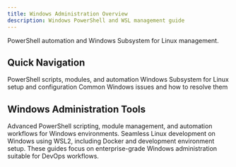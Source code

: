 ```yaml
---
title: Windows Administration Overview
description: Windows PowerShell and WSL management guide
---
```


<Card title="Windows Infrastructure" icon="windows">
  PowerShell automation and Windows Subsystem for Linux management.
</Card>

## Quick Navigation

<CardGroup cols={2}>
  <Card title="PowerShell" href="/infrastructure/windows/powershell" icon="terminal">
    PowerShell scripts, modules, and automation
  </Card>
  <Card title="WSL" href="/infrastructure/windows/wsl" icon="ubuntu">
    Windows Subsystem for Linux setup and configuration
  </Card>
  <Card title="Troubleshooting" href="/infrastructure/windows/troubleshooting" icon="tool">
    Common Windows issues and how to resolve them
  </Card>
</CardGroup>

## Windows Administration Tools

<Tabs>
  <Tab title="PowerShell">
    Advanced PowerShell scripting, module management, and automation workflows for Windows environments.
  </Tab>
  <Tab title="WSL Integration">
    Seamless Linux development on Windows using WSL2, including Docker and development environment setup.
  </Tab>
</Tabs>

<Tip>
  These guides focus on enterprise-grade Windows administration suitable for DevOps workflows.
</Tip>